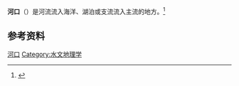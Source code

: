 {{otheruses|subject=河流進入海洋、湖泊或者其它河流的地方|other=中國地名|河口 (消歧義)}}

{{河流系列模板}}

'''河口'''（{{lang-en|estuary}}）是河流流入海洋、湖泊或支流流入主流的地方。<ref>{{Cite web|title=河口|url=https://www.termonline.cn/word/245042/1|accessdate=2020-09-26|author=|date=|format=|work=术语在线—权威的术语知识服务平台|publisher=|language=|archive-date=2021-04-14|archive-url=https://web.archive.org/web/20210414072729/https://www.termonline.cn/word/245042/1|dead-url=no}}</ref>

== 参考资料 ==
<references />
[[Category:河口|]]
[[Category:水文地理学|Category:水文地理学]]